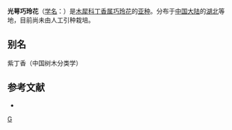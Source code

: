 {{Infraspeciesbox
| image = 
| image_caption = 
| status = 
| status_system = 
| genus = Syringa
| species = pubescens
| varietas = julianae
| authority = (Schneid.) [[张美珍|M. C. Chang]] & [[陈新露|X. L. Chen]]
}}

'''光萼巧玲花'''（[[学名|学名]]：{{lang|la|''Syringa pubescens'' subsp. ''julianae''}}）是[[木犀科|木犀科]][[丁香属|丁香属]][[巧玲花|巧玲花]]的[[亚种|亚种]]。分布于[[中国大陆|中国大陆]]的[[湖北|湖北]]等地，目前尚未由人工引种栽培。

== 别名 ==
紫丁香（中国树木分类学）

== 参考文献 ==
<div class="references-small">
* {{cite web| url =http://www.bioinfo.cn/db05/KmzwSpecies.php?action=view&id=30369| title =光萼巧玲花（亚种）| work =《中国高等植物数据库全库》| publisher =中国科学院微生物研究所| author =昆明植物研究所| accessdate =2009-02-26| deadurl =yes| archiveurl =https://web.archive.org/web/20160305080230/http://www.bioinfo.cn/db05/KmzwSpecies.php?action=view&id=30369| archivedate =2016-03-05}}
</div>
{{Taxonbar}}

[[Category:丁香属|G]]